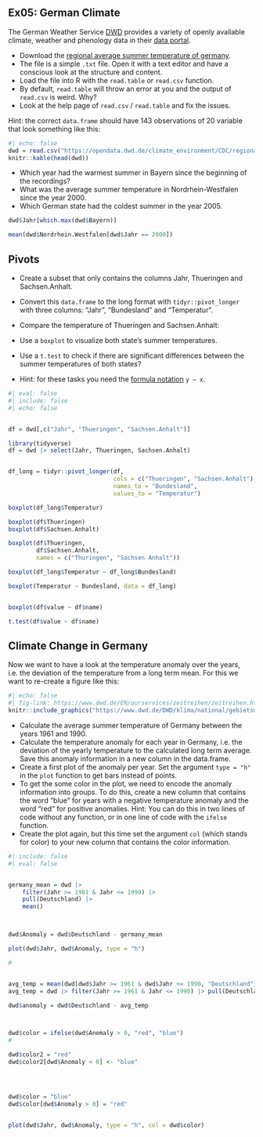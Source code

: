 ## Ex05: German Climate


The German Weather Service [DWD](https://www.dwd.de/DE/Home/home_node.html) provides a variety of openly available climate, weather and phenology data in their [data portal](https://opendata.dwd.de/climate_environment/CDC/).

* Download the [regional average summer temperature of germany](https://opendata.dwd.de/climate_environment/CDC/regional_averages_DE/seasonal/air_temperature_mean/regional_averages_tm_summer.txt).
* The file is a simple `.txt` file. Open it with a text editor and have a conscious look at the structure and content.
* Load the file into R with the `read.table` or `read.csv` function.
* By default, `read.table` will throw an error at you and the output of `read.csv` is weird. Why?
* Look at the help page of `read.csv` / `read.table` and fix the issues.

Hint: the correct `data.frame` should have 143 observations of 20 variable that look something like this:


```r
#| echo: false
dwd = read.csv("https://opendata.dwd.de/climate_environment/CDC/regional_averages_DE/seasonal/air_temperature_mean/regional_averages_tm_summer.txt", sep = ";", skip = 1)
knitr::kable(head(dwd))
```


* Which year had the warmest summer in Bayern since the beginning of the recordings?
* What was the average summer temperature in Nordrhein-Westfalen since the year 2000.
* Which German state had the coldest summer in the year 2005.



```r

dwd$Jahr[which.max(dwd$Bayern)]

mean(dwd$Nordrhein.Westfalen[dwd$Jahr == 2000])

```





## Pivots


* Create a subset that only contains the columns Jahr, Thueringen and Sachsen.Anhalt.
* Convert this `data.frame` to the long format with `tidyr::pivot_longer` with three columns: "Jahr", "Bundesland" and "Temperatur".

* Compare the temperature of Thueringen and Sachsen.Anhalt: 
* Use a `boxplot` to visualize both state's summer temperatures.
* Use a `t.test` to check if there are significant differences between the summer temperatures of both states? 
* Hint: for these tasks you need the [formula notation](../R08_formula.qmd) `y ~ x`.


```r
#| eval: false
#| include: false
#| echo: false


df = dwd[,c("Jahr", "Thueringen", "Sachsen.Anhalt")]

library(tidyverse)
df = dwd |> select(Jahr, Thueringen, Sachsen.Anhalt)


df_long = tidyr::pivot_longer(df,
                              cols = c("Thueringen", "Sachsen.Anhalt"),
                              names_to = "Bundesland",
                              values_to = "Temperatur")

boxplot(df_long$Temperatur)

boxplot(df$Thueringen)
boxplot(df$Sachsen.Anhalt)

boxplot(df$Thueringen,
        df$Sachsen.Anhalt,
        names = c("Thuringen", "Sachsen Anhalt"))

boxplot(df_long$Temperatur ~ df_long$Bundesland)

boxplot(Temperatur ~ Bundesland, data = df_long)


boxplot(df$value ~ df$name)

t.test(df$value ~ df$name)

```




## Climate Change in Germany


Now we want to have a look at the temperature anomaly over the years, i.e. the deviation of the temperature from a long term mean. For this we want to re-create a figure like this:


```r
#| echo: false
#| fig-link: https://www.dwd.de/EN/ourservices/zeitreihen/zeitreihen.html
knitr::include_graphics("https://www.dwd.de/DWD/klima/national/gebietsmittel/en_brdras_ttt_01_de_6190_ano.png")
```


* Calculate the average summer temperature of Germany between the years 1961 and 1990.
* Calculate the temperature anomaly for each year in Germany, i.e. the deviation of the yearly temperature to the calculated long term average. Save this anomaly information in a new column in the data.frame.
* Create a first plot of the anomaly per year. Set the argument `type = "h"` in the `plot` function to get bars instead of points.
* To get the some color in the plot, we need to encode the anomaly information into groups. To do this, create a new column that contains the word "blue" for years with a negative temperature anomaly and the word "red" for positive anomalies. Hint: You can do this in two lines of code without any function, or in one line of code with the `ifelse` function.
* Create the plot again, but this time set the argument `col` (which stands for color) to your new column that contains the color information.


```r
#| include: false
#| eval: false


germany_mean = dwd |>
    filter(Jahr >= 1961 & Jahr <= 1990) |>
    pull(Deutschland) |>
    mean()



dwd$Anomaly = dwd$Deutschland - germany_mean

plot(dwd$Jahr, dwd$Anomaly, type = "h")

#


avg_temp = mean(dwd[dwd$Jahr >= 1961 & dwd$Jahr <= 1990, "Deutschland"])
avg_temp = dwd |> filter(Jahr >= 1961 & Jahr <= 1990) |> pull(Deutschland) |> mean()

dwd$anomaly = dwd$Deutschland - avg_temp



dwd$color = ifelse(dwd$Anomaly > 0, "red", "blue")
#

dwd$color2 = "red"
dwd$color2[dwd$Anomaly < 0] <- "blue"




dwd$color = "blue"
dwd$color[dwd$Anomaly > 0] = "red"


plot(dwd$Jahr, dwd$Anomaly, type = "h", col = dwd$color)

```



